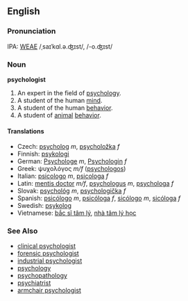 ==English==

===Pronunciation===
IPA: [[WEAE]] /ˌsaɪˈkɑl.ə.ʤɪst/, /-o.ʤɪst/

=== Noun ===
'''psychologist'''
# An expert in the field of [[psychology]].
# A student of the human [[mind]].
# A student of the human [[behavior]].
# A student of [[animal]] [[behavior]].
==== Translations ====
*Czech: [[psycholog]] ''m'', [[psycholožka]] ''f''
*Finnish: [[psykologi]]
*German: [[Psychologe]] ''m'', [[Psychologin]] ''f'' 
*Greek: ψυχολόγος ''m/f'' ([[psychologos]])
*Italian: [[psicologo]] ''m'', [[psicologa]] ''f''
*Latin: [[mentis doctor]] ''m/f'', [[psychologus]] ''m'', [[psychologa]] ''f''
*Slovak: [[psychológ]] ''m'', [[psychologička]] ''f''
*Spanish: [[psicólogo]] ''m'', [[psicóloga]] ''f'', [[sicólogo]] ''m'', [[sicóloga]] ''f''
*Swedish: [[psykolog]]
*Vietnamese: [[bắc sĩ tâm lý]], [[nhà tâm lý học]]

===See Also===
*[[clinical psychologist]]
*[[forensic psychologist]]
*[[industrial psychologist]]
*[[psychology]]
*[[psychopathology]]
*[[psychiatrist]]
*[[armchair psychologist]]